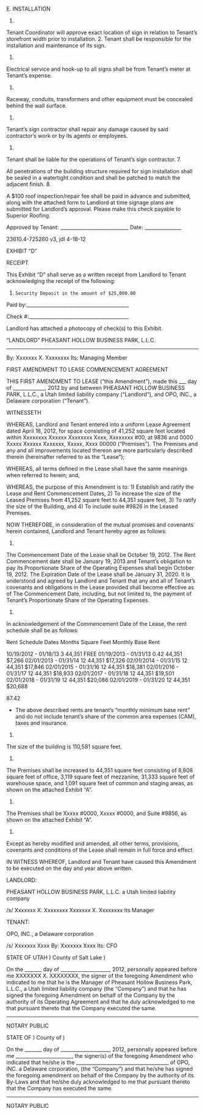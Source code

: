 E.         INSTALLATION

1. 

Tenant Coordinator will approve exact location of sign in relation to Tenant’s storefront width prior to installation.
2.      Tenant shall be responsible for the installation and maintenance of its sign.

1. 

Electrical service and hook-up to all signs shall be from Tenant’s meter at Tenant’s expense.

1. 

Raceway, conduits, transformers and other equipment must be concealed behind the wall surface.

1. 

Tenant’s sign contractor shall repair any damage caused by said contractor’s work or by its agents or employees.

1. 

Tenant shall be liable for the operations of Tenant’s sign contractor.
7.

All penetrations of the building structure required for sign installation shall be sealed in a watertight condition and shall be patched to match the adjacent finish.
8.

A $100 roof inspection/repair fee shall be paid in advance and submitted, along with the attached form to Landlord at time signage plans are submitted for Landlord’s approval.  Please make this check payable to Superior Roofing.

Approved by
Tenant:                                ____________________________                                                                Date: _______________

23610.4-725260 v3, jdl 4-18-12

EXHIBIT “D”

RECEIPT

This Exhibit “D” shall serve as a written receipt from Landlord to Tenant acknowledging the receipt of the following:

1. `Security Deposit in the amount of $25,000.00`

Paid by:__________________________________________

Check #:_________________________________________

Landlord has attached a photocopy of check(s) to this Exhibit.

“LANDLORD”
PHEASANT HOLLOW BUSINESS PARK, L.L.C.

---

By:           Xxxxxxx X. Xxxxxxxx
Its:           Managing Member

FIRST AMENDMENT TO LEASE
COMMENCEMENT AGREEMENT

THIS FIRST AMENDMENT TO LEASE (“this Amendment”), made this ___ day of _____________, 2012 by and between PHEASANT HOLLOW BUSINESS PARK, L.L.C., a Utah limited liability company (“Landlord”), and OPO, INC., a Delaware corporation (“Tenant”).

WITNESSETH

WHEREAS, Landlord and Tenant entered into a uniform Lease Agreement dated April 18, 2012, for space consisting of 41,252 square feet located within Xxxxxxxx Xxxxxx Xxxxxxxx Xxxx, Xxxxxxxx #00, at 9836 and 0000 Xxxxx Xxxxxx Xxxxxxx, Xxxxx, Xxxx 00000 (“Premises”). The Premises and any and all improvements located thereon are more particularly described therein (hereinafter referred to as the “Lease”);

WHEREAS, all terms defined in the Lease shall have the same meanings when referred to herein; and,

WHEREAS, the purpose of this Amendment is to: 1) Establish and ratify the Lease and Rent Commencement Dates, 2) To increase the size of the Leased Premises from 41,252 square feet to 44,351 square feet, 3) To ratify the size of the Building, and 4) To include suite #9826 in the Leased Premises.

NOW THEREFORE, in consideration of the mutual promises and covenants herein contained, Landlord and Tenant hereby agree as follows:

1. 

The Commencement Date of the Lease shall be October 19, 2012. The Rent Commencement date shall be January 19, 2013 and Tenant’s obligation to pay its Proportionate Share of the Operating Expenses shall begin October 19, 2012.  The Expiration Date of the Lease shall be January 31, 2020.  It is understood and agreed by Landlord and Tenant that any and all of Tenant’s covenants and obligations in the Lease provided shall become effective as of The Commencement Date, including, but not limited to, the payment of Tenant’s Proportionate Share of the Operating Expenses.

1. 

In acknowledgement of the Commencement Date of the Lease, the rent schedule shall be as follows:

Rent Schedule
Dates
Months
Square Feet
Monthly Base Rent

10/19/2012 - 01/18/13
3
44,351
FREE
01/19/2013 - 01/31/13
0.42
44,351
$7,266
02/01/2013 - 01/31/14
12
44,351
$17,326
02/01/2014 - 01/31/15
12
44,351
$17,846
02/01/2015 - 01/31/16
12
44,351
$18,381
02/01/2016 - 01/31/17
12
44,351
$18,933
02/01/2017 - 01/31/18
12
44,351
$19,501
02/01/2018 - 01/31/19
12
44,351
$20,086
02/01/2019 - 01/31/20
12
44,351
$20,688

87.42

- The above described rents are tenant’s “monthly minimum base rent” and do not include tenant’s share of the common area expenses (CAM), taxes and insurance.
1. 

The size of the building is 110,581 square feet.

1. 

The Premises shall be increased to 44,351 square feet consisting of 8,808 square feet of office, 3,119 square feet of mezzanine, 31,333 square feet of warehouse space, and 1,091 square feet of common and staging areas, as shown on the attached Exhibit “A”.

1. 

The Premises shall be Xxxxx #0000, Xxxxx #0000, and Suite #9856, as shown on the attached Exhibit “A”.

1. 

Except as hereby modified and amended, all other terms, provisions, covenants and conditions of the Lease shall remain in full force and effect.

IN WITNESS WHEREOF, Landlord and Tenant have caused this Amendment to be executed on the day and year above written.

LANDLORD:

PHEASANT HOLLOW BUSINESS PARK, L.L.C.
a Utah limited liability company

/s/ Xxxxxxx X. Xxxxxxxx
Xxxxxxx X. Xxxxxxxx
Its Manager

TENANT:

OPO, INC.,
a Delaware corporation

/s/ Xxxxxxx Xxxx
By: Xxxxxxx Xxxx
Its: CFO

STATE OF UTAH                                           )
County of Salt Lake                                )

On the _______ day of ____________________, 2012, personally appeared before me XXXXXXX X. XXXXXXXX, the signer of the foregoing Amendment who indicated to me that he is the Manager of Pheasant Hollow Business Park, L.L.C., a Utah limited liability company (the “Company”) and that he has signed the foregoing Amendment on behalf of the Company by the authority of its Operating Agreement and that he duly acknowledged to me that pursuant thereto that the Company executed the same.

---

NOTARY PUBLIC

STATE OF                         )
County of                            )

On the _______ day of ____________________, 2012, personally appeared before me _______________________, the signer(s) of the foregoing Amendment who indicated that he/she is the ______________________________________ of OPO, INC. a Delaware corporation, (the “Company”) and that he/she has signed the foregoing amendment on behalf of the Company by the authority of its By-Laws and that he/she duly acknowledged to me that pursuant thereto that the Company has executed the same.

---

NOTARY PUBLIC